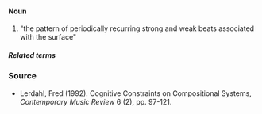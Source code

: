 ====Noun====
#"the pattern of periodically recurring strong and weak beats associated with the surface"

=====Related terms=====


===Source===
*Lerdahl, Fred (1992). Cognitive Constraints on Compositional Systems, ''Contemporary Music Review'' 6 (2), pp. 97-121.
